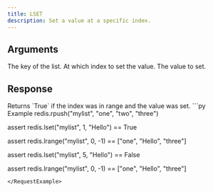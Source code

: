 ```yaml
---
title: LSET
description: Set a value at a specific index.
---
```


## Arguments

<ParamField body="key" type="str" required>
  The key of the list.
</ParamField>

<ParamField body="index" type="number" required>
 At which index to set the value.
</ParamField>


<ParamField body="element" type="str" required>
  The value to set.
</ParamField>

## Response

<ResponseField type="bool" required>
  Returns `True` if the index was in range and the value was set.
</ResponseField>

<RequestExample>
```py Example 
redis.rpush("mylist", "one", "two", "three")

assert redis.lset("mylist", 1, "Hello") == True

assert redis.lrange("mylist", 0, -1) == ["one", "Hello", "three"]

assert redis.lset("mylist", 5, "Hello") == False

assert redis.lrange("mylist", 0, -1) == ["one", "Hello", "three"]
 ```
</RequestExample>
